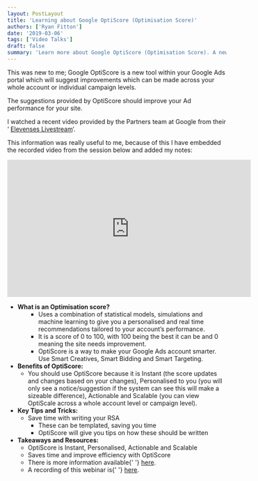```yaml
---
layout: PostLayout
title: 'Learning about Google OptiScore (Optimisation Score)'
authors: ['Ryan Fitton']
date: '2019-03-06'
tags: ['Video Talks']
draft: false
summary: 'Learn more about Google OptiScore (Optimisation Score). A new tool within Google Ads to suggest improvements that can be made to your Ad campaigns.'
---
```


<p>
  This was new to me; Google OptiScore is a new tool within your Google Ads portal which will
  suggest improvements which can be made across your whole account or individual campaign levels.
</p>
<p>The suggestions provided by OptiScore should improve your Ad performance for your site.</p>
<p>
  I watched a recent video provided by the Partners team at Google from their &#8216;
  <a href="https://events.withgoogle.com/elevenses/">Elevenses Livestream</a>&#8216;.
</p>
<p>
  This information was really useful to me, because of this I have embedded the recorded video from
  the session below and added my notes:
</p>
<p>
  <iframe
    src="https://www.youtube.com/embed/hwf8aUz5rnY"
    width="560"
    height="315"
    frameborder="0"
    allowfullscreen="allowfullscreen"
  ></iframe>
</p>
<ul>
  <li>
    <strong>What is an Optimisation score?</strong>
    <ul>
      <li style="list-style-type: none;">
        <ul>
          <li>
            Uses a combination of statistical models, simulations and machine learning to give you a
            personalised and real time recommendations tailored to your account’s performance.
          </li>
          <li>
            It is a score of 0 to 100, with 100 being the best it can be and 0 meaning the site
            needs improvement.
          </li>
          <li>
            OptiScore is a way to make your Google Ads account smarter. Use Smart Creatives, Smart
            Bidding and Smart Targeting.
          </li>
        </ul>
      </li>
    </ul>
  </li>
  <li>
    <strong>Benefits of OptiScore:</strong>
    <ul>
      <li>
        You should use OptiScore because it is Instant (the score updates and changes based on your
        changes), Personalised to you (you will only see a notice/suggestion if the system can see
        this will make a sizeable difference), Actionable and Scalable (you can view OptiScale
        across a whole account level or campaign level).
      </li>
    </ul>
  </li>
  <li>
    <strong>Key Tips and Tricks:</strong>
    <ul>
      <li>
        Save time with writing your RSA
        <ul>
          <li>These can be templated, saving you time</li>
          <li>OptiScore will give you tips on how these should be written</li>
        </ul>
      </li>
    </ul>
  </li>
  <li>
    <strong>Takeaways and Resources:</strong>
    <ul>
      <li>OptiScore is Instant, Personalised, Actionable and Scalable</li>
      <li>Saves time and improve efficiency with OptiScore</li>
      <li>
        There is more information available{' '}
        <a href="https://support.google.com/google-ads/answer/9061546">here</a>.
      </li>
      <li>
        A recording of this webinar is{' '}
        <a href="https://www.youtube.com/watch?v=hwf8aUz5rnY&amp;feature=youtu.be">here</a>.
      </li>
    </ul>
  </li>
</ul>
<p>&nbsp;</p>
